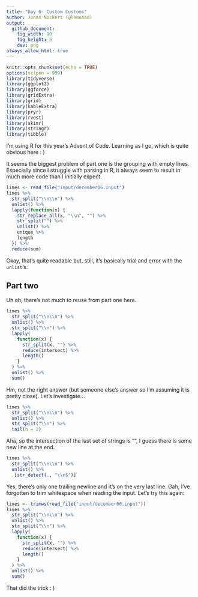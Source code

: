 ```yaml
---
title: "Day 6: Custom Customs"
author: Jonas Nockert (@lemonad)
output:
  github_document:
    fig_width: 10
    fig_height: 5
    dev: png
always_allow_html: true
---
```


```r
knitr::opts_chunk$set(echo = TRUE)
options(scipen = 999)
library(tidyverse)
library(ggplot2)
library(ggforce)
library(gridExtra)
library(grid)
library(kableExtra)
library(pryr)
library(rvest)
library(skimr)
library(stringr)
library(tibble)
```

I'm using R for this year's Advent of Code. Learning as I go, which is quite obvious here : )

It seems the biggest problem of part one is the grouping with empty lines. Especially since I struggle with parsing in R, it always seem to result in much more code than I initially expect.

```r
lines <- read_file("input/december06.input")
lines %>%
  str_split("\\n\\n") %>%
  unlist() %>%
  lapply(function(x) {
    str_replace_all(x, "\\n", "") %>%
    str_split("") %>%
    unlist() %>%
    unique %>%
    length
  }) %>%
  reduce(sum)
```

Okay, that's quite readable but, still, it's basically trial and error with the `unlist`'s.


## Part two
Uh oh, there's not much to reuse from part one here.

```r
lines %>%
  str_split("\\n\\n") %>%
  unlist() %>%
  str_split("\\n") %>%
  lapply(
    function(x) {
      str_split(x, "") %>%
      reduce(intersect) %>%
      length()
    }
  ) %>%
  unlist() %>%
  sum()
```

Hm, not the right answer (but someone else's answer so I'm assuming it is pretty close). Let's investigate...

```r
lines %>%
  str_split("\\n\\n") %>%
  unlist() %>%
  str_split("\\n") %>%
  tail(n = 2)
```
Aha, so the intersection of the last set of strings is "", I guess there is some new line at the end.

```r
lines %>%
  str_split("\\n\\n") %>%
  unlist() %>%
  .[str_detect(., "\\n$")]
```

Yes, there's only one trailing newline and it's on the very last line. Gah, I've forgotten to trim whitespace when reading the input. Let's try this again:

```r
lines <- trimws(read_file("input/december06.input"))
lines %>%
  str_split("\\n\\n") %>%
  unlist() %>%
  str_split("\\n") %>%
  lapply(
    function(x) {
      str_split(x, "") %>%
      reduce(intersect) %>%
      length()
    }
  ) %>%
  unlist() %>%
  sum()
```

That did the trick : )

